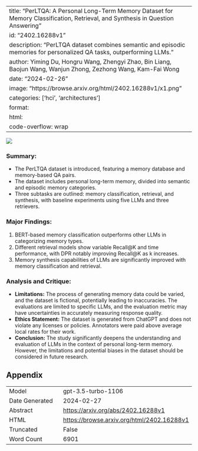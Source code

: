 
---
title: "PerLTQA: A Personal Long-Term Memory Dataset for Memory Classification, Retrieval, and Synthesis in Question Answering"
id: "2402.16288v1"
description: "PerLTQA dataset combines semantic and episodic memories for personalized QA tasks, outperforming LLMs."
author: Yiming Du, Hongru Wang, Zhengyi Zhao, Bin Liang, Baojun Wang, Wanjun Zhong, Zezhong Wang, Kam-Fai Wong
date: "2024-02-26"
image: "https://browse.arxiv.org/html/2402.16288v1/x1.png"
categories: ['hci', 'architectures']
format:
  html:
    code-overflow: wrap
---

![](https://browse.arxiv.org/html/2402.16288v1/x1.png)

### **Summary:**
- The PerLTQA dataset is introduced, featuring a memory database and memory-based QA pairs.
- The dataset includes personal long-term memory, divided into semantic and episodic memory categories.
- Three subtasks are outlined: memory classification, retrieval, and synthesis, with baseline experiments using five LLMs and three retrievers.

### **Major Findings:**
1. BERT-based memory classification outperforms other LLMs in categorizing memory types.
2. Different retrieval models show variable Recall@K and time performance, with DPR notably improving Recall@K as k increases.
3. Memory synthesis capabilities of LLMs are significantly improved with memory classification and retrieval.

### **Analysis and Critique:**
- **Limitations:** The process of generating memory data could be varied, and the dataset is fictional, potentially leading to inaccuracies. The evaluations are limited to specific LLMs, and the evaluation metric may have uncertainties in accurately measuring response quality.
- **Ethics Statement:** The dataset is generated from ChatGPT and does not violate any licenses or policies. Annotators were paid above average local rates for their work.
- **Conclusion:** The study significantly deepens the understanding and evaluation of LLMs in the context of personal long-term memory. However, the limitations and potential biases in the dataset should be considered in future research.

## Appendix

|          |          |
|----------|----------|
| Model     | gpt-3.5-turbo-1106       |
| Date Generated     | 2024-02-27       |
| Abstract | [https://arxiv.org/abs/2402.16288v1](https://arxiv.org/abs/2402.16288v1)        |
| HTML     | [https://browse.arxiv.org/html/2402.16288v1](https://browse.arxiv.org/html/2402.16288v1)       |
| Truncated       | False       |
| Word Count       | 6901       |